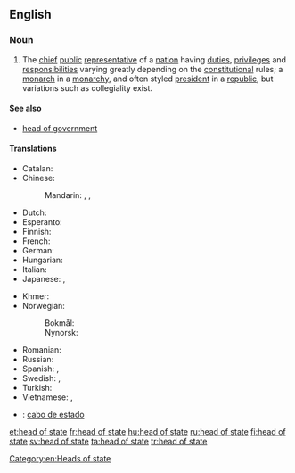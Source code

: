 ==English==

===Noun===
{{wikipedia}}
{{en-noun|head=[[head]] [[of]] [[state]]|pl=heads of state}}

# The [[chief]] [[public]] [[representative]] of a [[nation]] having [[duties]], [[privilege]]s and [[responsibilities]] varying greatly depending on the [[constitution]]al rules; a [[monarch]] in a [[monarchy]], and often styled [[president]] in a [[republic]], but variations such as collegiality exist.

====See also====
* [[head of government]]

====Translations====
{{trans-top|the chief public representative of a nation}}
* Catalan: {{t-|ca|cap d'estat|m}}
* Chinese:
*: Mandarin: {{t|cmn|國家元首|sc=Hani}}, {{t|cmn|国家元首|tr=guójiā yuánshǒu|sc=Hani}}, {{t+|cmn|元首|tr=yuánshǒu|sc=Hani}}
* Dutch: {{t+|nl|staatshoofd|n}}
* Esperanto: {{t-|eo|ŝtatestro}}
* Finnish: {{t+|fi|valtionpäämies}}
* French: {{t-|fr|chef d'état|m}}
* German: {{t+|de|Staatsoberhaupt|n}}
* Hungarian: {{t+|hu|államfő}}
* Italian: {{t-|it|capo di stato}}
* Japanese: {{t-|ja|国家元首|tr=こっかげんしゅ, kokkagenshu}}, {{t+|ja|元首|tr=げんしゅ, genshu}}
{{trans-mid}}
* Khmer: {{t-|km|ប្រមុខរដ្ឋ|sc=Khmr|tr=prɑmuk roat}}
* Norwegian:
*: Bokmål: {{t-|no|statsoverhode|n}}
*: Nynorsk: {{t-|nn|statsoverhovud|n}}
* Romanian: {{l|ro|șef}} {{l|ro|de}} {{l|ro|stat}} {{m}}
* Russian: {{t|ru|глава государства|m|f|tr=glavá gosudárstva|sc=Cyrl}}
* Spanish: {{t-|es|jefe de Estado|m}}, {{t-|es|mandatario|m}}
* Swedish: {{t+|sv|statschef|c}}, {{t+|sv|statsöverhuvud|n}}
* Turkish: {{t+|tr|devlet başkanı}}
* Vietnamese: {{t|vi|nguyên thủ quốc gia}}, {{t|vi|quốc trưởng}}
{{trans-bottom}}

{{checktrans-top}}
* {{ttbc|es}}: [[cabo de estado]] {{m}}
{{trans-bottom}}

[[Category:en:Heads of state]]

[[et:head of state]]
[[fr:head of state]]
[[hu:head of state]]
[[ru:head of state]]
[[fi:head of state]]
[[sv:head of state]]
[[ta:head of state]]
[[tr:head of state]]